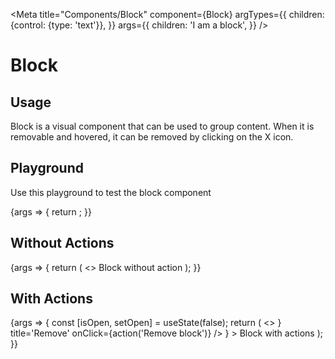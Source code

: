 
<Meta
  title="Components/Block"
  component={Block}
  argTypes={{
    children: {control: {type: 'text'}},
  }}
  args={{
    children: 'I am a block',
  }}
/>

# Block

## Usage

Block is a visual component that can be used to group content.
When it is removable and hovered, it can be removed by clicking on the X icon.

## Playground

Use this playground to test the block component

<Canvas>
  <Story name="Standard">
    {args => {
      return <Block {...args} />;
    }}
  </Story>
</Canvas>

<ArgsTable story="Standard" />

## Without Actions

<Canvas>
  <Story name="Without Actions">
    {args => {
      return (
        <>
          <Block {...args}>Block without action</Block>
        </>
      );
    }}
  </Story>
</Canvas>


## With Actions

<Canvas>
  <Story name="With Actions">
    {args => {
      const [isOpen, setOpen] = useState(false);
      return (
        <>
          <Block
            {...args} isOpen={isOpen} onCollapse={setOpen} collapseButtonLabel="Collapse"
            actions={<>
              <IconButton level="tertiary" ghost="borderless" size="small" key="remove" icon={<CloseIcon />} title='Remove' onClick={action('Remove block')} />
            </>}
          >
            Block with actions
          </Block>
        </>
      );
    }}
  </Story>
</Canvas>
